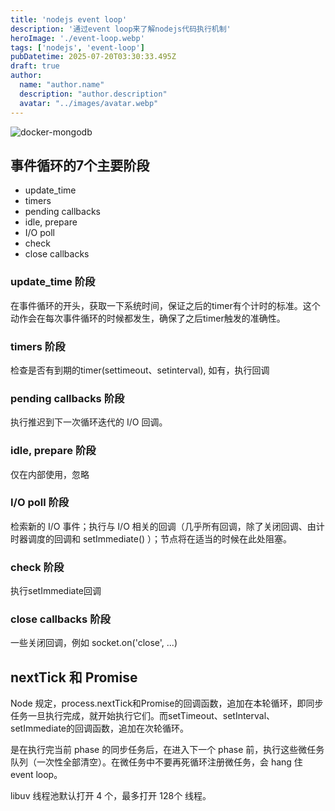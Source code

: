 ```yaml
---
title: 'nodejs event loop'
description: '通过event loop来了解nodejs代码执行机制'
heroImage: './event-loop.webp'
tags: ['nodejs', 'event-loop']
pubDatetime: 2025-07-20T03:30:33.495Z
draft: true
author:
  name: "author.name"
  description: "author.description"
  avatar: "../images/avatar.webp"
---
```




<Image src={eventloop} alt="docker-mongodb" class="border-4 w-full" />

## 事件循环的7个主要阶段

- update_time
- timers
- pending callbacks
- idle, prepare
- I/O poll
- check
- close callbacks

### update_time 阶段

在事件循环的开头，获取一下系统时间，保证之后的timer有个计时的标准。这个动作会在每次事件循环的时候都发生，确保了之后timer触发的准确性。

### timers 阶段

检查是否有到期的timer(settimeout、setinterval), 如有，执行回调

### pending callbacks 阶段

执行推迟到下一次循环迭代的 I/O 回调。

### idle, prepare 阶段

仅在内部使用，忽略

### I/O poll 阶段

检索新的 I/O 事件；执行与 I/O 相关的回调（几乎所有回调，除了关闭回调、由计时器调度的回调和 setImmediate() ）；节点将在适当的时候在此处阻塞。

### check 阶段

执行setImmediate回调

### close callbacks 阶段

一些关闭回调，例如 socket.on('close', ...) 


## nextTick 和 Promise

Node 规定，process.nextTick和Promise的回调函数，追加在本轮循环，即同步任务一旦执行完成，就开始执行它们。而setTimeout、setInterval、setImmediate的回调函数，追加在次轮循环。

是在执行完当前 phase 的同步任务后，在进入下一个 phase 前，执行这些微任务队列（一次性全部清空）。在微任务中不要再死循环注册微任务，会 hang 住 event loop。





libuv 线程池默认打开 4 个，最多打开 128个 线程。